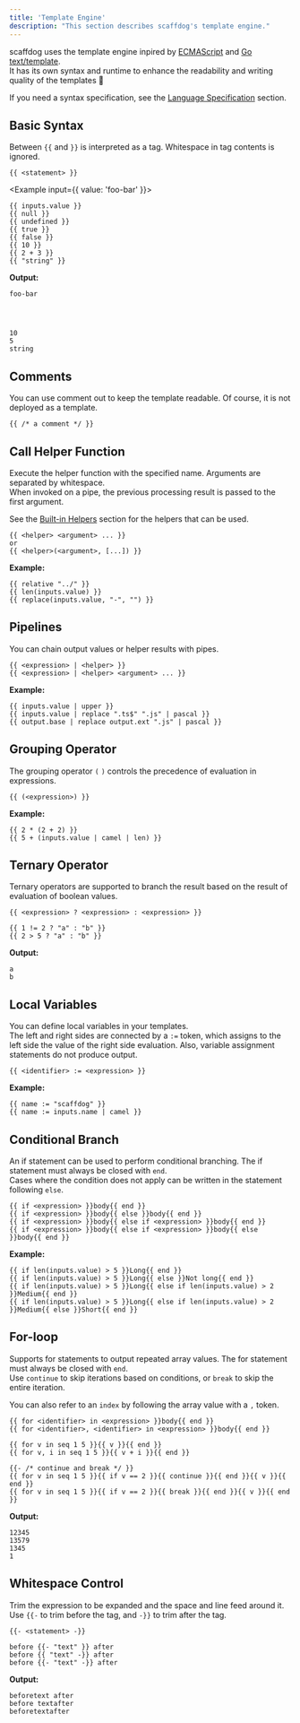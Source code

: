 ```yaml
---
title: 'Template Engine'
description: "This section describes scaffdog's template engine."
---
```


scaffdog uses the template engine inpired by [ECMAScript](https://tc39.es/ecma262/) and [Go text/template](https://pkg.go.dev/text/template).  
It has its own syntax and runtime to enhance the readability and writing quality of the templates :dog:

If you need a syntax specification, see the [Language Specification](https://github.com/scaffdog/scaffdog/tree/canary/packages/%40scaffdog/engine#language-specification) section.

## Basic Syntax

Between `{{` and `}}` is interpreted as a tag. Whitespace in tag contents is ignored.

```clike
{{ <statement> }}
```

<Example input={{ value: 'foo-bar' }}>

```clike
{{ inputs.value }}
{{ null }}
{{ undefined }}
{{ true }}
{{ false }}
{{ 10 }}
{{ 2 + 3 }}
{{ "string" }}
```

</Example>

**Output:**

```
foo-bar




10
5
string
```

## Comments

You can use comment out to keep the template readable. Of course, it is not deployed as a template.

```clike
{{ /* a comment */ }}
```

## Call Helper Function

Execute the helper function with the specified name. Arguments are separated by whitespace.  
When invoked on a pipe, the previous processing result is passed to the first argument.

See the [Built-in Helpers](#helpers) section for the helpers that can be used.

```clike
{{ <helper> <argument> ... }}
or
{{ <helper>(<argument>, [...]) }}
```

**Example:**

```clike
{{ relative "../" }}
{{ len(inputs.value) }}
{{ replace(inputs.value, "-", "") }}
```

## Pipelines

You can chain output values or helper results with pipes.

```clike
{{ <expression> | <helper> }}
{{ <expression> | <helper> <argument> ... }}
```

**Example:**

```clike
{{ inputs.value | upper }}
{{ inputs.value | replace ".ts$" ".js" | pascal }}
{{ output.base | replace output.ext ".js" | pascal }}
```

## Grouping Operator

The grouping operator `(` `)` controls the precedence of evaluation in expressions.

```clike
{{ (<expression>) }}
```

**Example:**

```clike
{{ 2 * (2 + 2) }}
{{ 5 + (inputs.value | camel | len) }}
```

## Ternary Operator

Ternary operators are supported to branch the result based on the result of evaluation of boolean values.

```clike
{{ <expression> ? <expression> : <expression> }}
```

<Example>

```clike
{{ 1 != 2 ? "a" : "b" }}
{{ 2 > 5 ? "a" : "b" }}
```

</Example>

**Output:**

```
a
b
```

## Local Variables

You can define local variables in your templates.  
The left and right sides are connected by a `:=` token, which assigns to the left side the value of the right side evaluation. Also, variable assignment statements do not produce output.

```clike
{{ <identifier> := <expression> }}
```

**Example:**

```clike
{{ name := "scaffdog" }}
{{ name := inputs.name | camel }}
```

## Conditional Branch

An if statement can be used to perform conditional branching. The if statement must always be closed with `end`.  
Cases where the condition does not apply can be written in the statement following `else`.

```clike
{{ if <expression> }}body{{ end }}
{{ if <expression> }}body{{ else }}body{{ end }}
{{ if <expression> }}body{{ else if <expression> }}body{{ end }}
{{ if <expression> }}body{{ else if <expression> }}body{{ else }}body{{ end }}
```

**Example:**

```clike
{{ if len(inputs.value) > 5 }}Long{{ end }}
{{ if len(inputs.value) > 5 }}Long{{ else }}Not long{{ end }}
{{ if len(inputs.value) > 5 }}Long{{ else if len(inputs.value) > 2 }}Medium{{ end }}
{{ if len(inputs.value) > 5 }}Long{{ else if len(inputs.value) > 2 }}Medium{{ else }}Short{{ end }}
```

## For-loop

Supports for statements to output repeated array values. The for statement must always be closed with `end`.  
Use `continue` to skip iterations based on conditions, or `break` to skip the entire iteration.

You can also refer to an `index` by following the array value with a `,` token.

```clike
{{ for <identifier> in <expression> }}body{{ end }}
{{ for <identifier>, <identifier> in <expression> }}body{{ end }}
```

<Example>

```clike
{{ for v in seq 1 5 }}{{ v }}{{ end }}
{{ for v, i in seq 1 5 }}{{ v + i }}{{ end }}

{{- /* continue and break */ }}
{{ for v in seq 1 5 }}{{ if v == 2 }}{{ continue }}{{ end }}{{ v }}{{ end }}
{{ for v in seq 1 5 }}{{ if v == 2 }}{{ break }}{{ end }}{{ v }}{{ end }}
```

</Example>

**Output:**

```
12345
13579
1345
1
```

## Whitespace Control

Trim the expression to be expanded and the space and line feed around it.  
Use `{{-` to trim before the tag, and `-}}` to trim after the tag.

```clike
{{- <statement> -}}
```

<Example>

```clike
before {{- "text" }} after
before {{ "text" -}} after
before {{- "text" -}} after
```

</Example>

**Output:**

```
beforetext after
before textafter
beforetextafter
```
